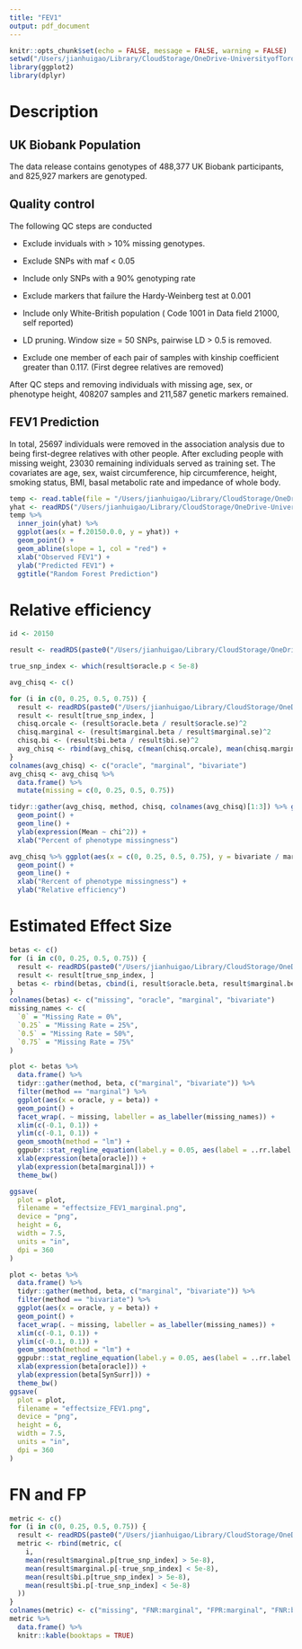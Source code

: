 ```yaml
---
title: "FEV1"
output: pdf_document
---
```


```r
knitr::opts_chunk$set(echo = FALSE, message = FALSE, warning = FALSE)
setwd("/Users/jianhuigao/Library/CloudStorage/OneDrive-UniversityofToronto/EHR_research/SyntheticSurrogateAnalysis/Data/")
library(ggplot2)
library(dplyr)
```

# Description
## UK Biobank Population

The data release contains genotypes of 488,377 UK Biobank participants, and 825,927 markers are genotyped.

## Quality control

The following QC steps are conducted

-   Exclude inviduals with \> 10% missing genotypes.

-   Exclude SNPs with maf \< 0.05

-   Include only SNPs with a 90% genotyping rate

-   Exclude markers that failure the Hardy-Weinberg test at 0.001

-   Include only White-British population ( Code 1001 in Data field 21000, self reported)

-   LD pruning. Window size = 50 SNPs, pairwise LD \> 0.5 is removed.

-   Exclude one member of each pair of samples with kinship coefficient greater than 0.117. (First degree relatives are removed)

After QC steps and removing individuals with missing age, sex, or phenotype height, 408207 samples and 211,587 genetic markers remained.

## FEV1 Prediction



In total, 25697 individuals were removed in the association analysis due to being first-degree relatives with other people. After excluding people with missing weight, 23030 remaining individuals served as training set. The covariates are age, sex, waist circumference, hip circumference, height, smoking status, BMI, basal metabolic rate and impedance of whole body.

```r
temp <- read.table(file = "/Users/jianhuigao/Library/CloudStorage/OneDrive-UniversityofToronto/EHR_research/SyntheticSurrogateAnalysis/Data/FEV1.tab", header = TRUE)
yhat <- readRDS("/Users/jianhuigao/Library/CloudStorage/OneDrive-UniversityofToronto/EHR_research/SyntheticSurrogateAnalysis/Data/prediected_20150.rds")
temp %>%
  inner_join(yhat) %>%
  ggplot(aes(x = f.20150.0.0, y = yhat)) +
  geom_point() +
  geom_abline(slope = 1, col = "red") +
  xlab("Observed FEV1") +
  ylab("Predicted FEV1") +
  ggtitle("Random Forest Prediction")
```




# Relative efficiency
```r
id <- 20150

result <- readRDS(paste0("/Users/jianhuigao/Library/CloudStorage/OneDrive-UniversityofToronto/EHR_research/SyntheticSurrogateAnalysis/Data/binormal_field=", id, "_nmissing=", 0, ".rds"))

true_snp_index <- which(result$oracle.p < 5e-8)

avg_chisq <- c()

for (i in c(0, 0.25, 0.5, 0.75)) {
  result <- readRDS(paste0("/Users/jianhuigao/Library/CloudStorage/OneDrive-UniversityofToronto/EHR_research/SyntheticSurrogateAnalysis/Data/binormal_field=", id, "_nmissing=", i, ".rds"))
  result <- result[true_snp_index, ]
  chisq.orcale <- (result$oracle.beta / result$oracle.se)^2
  chisq.marginal <- (result$marginal.beta / result$marginal.se)^2
  chisq.bi <- (result$bi.beta / result$bi.se)^2
  avg_chisq <- rbind(avg_chisq, c(mean(chisq.orcale), mean(chisq.marginal), mean(chisq.bi)))
}
colnames(avg_chisq) <- c("oracle", "marginal", "bivariate")
avg_chisq <- avg_chisq %>%
  data.frame() %>%
  mutate(missing = c(0, 0.25, 0.5, 0.75))

tidyr::gather(avg_chisq, method, chisq, colnames(avg_chisq)[1:3]) %>% ggplot(aes(x = missing, y = chisq, group = method, color = method)) +
  geom_point() +
  geom_line() +
  ylab(expression(Mean ~ chi^2)) +
  xlab("Percent of phenotype missingness")

avg_chisq %>% ggplot(aes(x = c(0, 0.25, 0.5, 0.75), y = bivariate / marginal)) +
  geom_point() +
  geom_line() +
  xlab("Rercent of phenotype missingness") +
  ylab("Relative efficiency")
```

# Estimated Effect Size
```r
betas <- c()
for (i in c(0, 0.25, 0.5, 0.75)) {
  result <- readRDS(paste0("/Users/jianhuigao/Library/CloudStorage/OneDrive-UniversityofToronto/EHR_research/SyntheticSurrogateAnalysis/Data/binormal_field=", id, "_nmissing=", i, ".rds"))
  result <- result[true_snp_index, ]
  betas <- rbind(betas, cbind(i, result$oracle.beta, result$marginal.beta, result$bi.beta))
}
colnames(betas) <- c("missing", "oracle", "marginal", "bivariate")
missing_names <- c(
  `0` = "Missing Rate = 0%",
  `0.25` = "Missing Rate = 25%",
  `0.5` = "Missing Rate = 50%",
  `0.75` = "Missing Rate = 75%"
)

plot <- betas %>%
  data.frame() %>%
  tidyr::gather(method, beta, c("marginal", "bivariate")) %>%
  filter(method == "marginal") %>%
  ggplot(aes(x = oracle, y = beta)) +
  geom_point() +
  facet_wrap(. ~ missing, labeller = as_labeller(missing_names)) +
  xlim(c(-0.1, 0.1)) +
  ylim(c(-0.1, 0.1)) +
  geom_smooth(method = "lm") +
  ggpubr::stat_regline_equation(label.y = 0.05, aes(label = ..rr.label..)) +
  xlab(expression(beta[oracle])) +
  ylab(expression(beta[marginal])) +
  theme_bw()

ggsave(
  plot = plot,
  filename = "effectsize_FEV1_marginal.png",
  device = "png",
  height = 6,
  width = 7.5,
  units = "in",
  dpi = 360
)

plot <- betas %>%
  data.frame() %>%
  tidyr::gather(method, beta, c("marginal", "bivariate")) %>%
  filter(method == "bivariate") %>%
  ggplot(aes(x = oracle, y = beta)) +
  geom_point() +
  facet_wrap(. ~ missing, labeller = as_labeller(missing_names)) +
  xlim(c(-0.1, 0.1)) +
  ylim(c(-0.1, 0.1)) +
  geom_smooth(method = "lm") +
  ggpubr::stat_regline_equation(label.y = 0.05, aes(label = ..rr.label..))+
  xlab(expression(beta[oracle])) +
  ylab(expression(beta[SynSurr])) +
  theme_bw()
ggsave(
  plot = plot,
  filename = "effectsize_FEV1.png",
  device = "png",
  height = 6,
  width = 7.5,
  units = "in",
  dpi = 360
)
```

# FN and FP
```r
metric <- c()
for (i in c(0, 0.25, 0.5, 0.75)) {
  result <- readRDS(paste0("/Users/jianhuigao/Library/CloudStorage/OneDrive-UniversityofToronto/EHR_research/SyntheticSurrogateAnalysis/Data/binormal_field=", id, "_nmissing=", i, ".rds"))
  metric <- rbind(metric, c(
    i,
    mean(result$marginal.p[true_snp_index] > 5e-8),
    mean(result$marginal.p[-true_snp_index] < 5e-8),
    mean(result$bi.p[true_snp_index] > 5e-8),
    mean(result$bi.p[-true_snp_index] < 5e-8)
  ))
}
colnames(metric) <- c("missing", "FNR:marginal", "FPR:marginal", "FNR:binormal", "FPR:binormal")
metric %>%
  data.frame() %>%
  knitr::kable(booktaps = TRUE)
```
